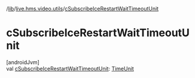 /[lib](/api-reference/android/v2/home/content)/[live.hms.video.utils](index)/[cSubscribeIceRestartWaitTimeoutUnit](c-subscribe-ice-restart-wait-timeout-unit)

# cSubscribeIceRestartWaitTimeoutUnit

[androidJvm]\
val [cSubscribeIceRestartWaitTimeoutUnit](c-subscribe-ice-restart-wait-timeout-unit): [TimeUnit](https://developer.android.com/reference/kotlin/java/util/concurrent/TimeUnit.html)
